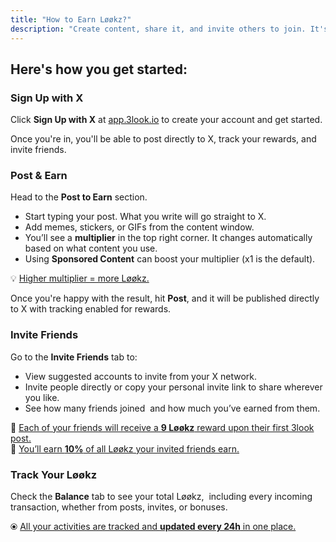 ```yaml
---
title: "How to Earn Løøkz?"
description: "Create content, share it, and invite others to join. It's that simple."
---
```


## Here's how you get started:

### Sign Up with X

Click **Sign Up with X** at [app.3look.io](http://app.3look.io) to create your account and get started.

Once you're in, you'll be able to post directly to X, track your rewards, and invite friends.

### Post & Earn

Head to the **Post to Earn** section.

- Start typing your post. What you write will go straight to X.
- Add memes, stickers, or GIFs from the content window.
- You’ll see a **multiplier** in the top right corner. It changes automatically based on what content you use.
- Using **Sponsored Content** can boost your multiplier (x1 is the default).

💡 <u>Higher multiplier = more Løøkz.</u>

Once you're happy with the result, hit **Post**, and it will be published directly to X with tracking enabled for rewards.

### Invite Friends

Go to the **Invite Friends** tab to:

- View suggested accounts to invite from your X network.
- Invite people directly or copy your personal invite link to share wherever you like.
- See how many friends joined  and how much you’ve earned from them.

👤 <u>Each of your friends will receive a </u>**<u>9 Løøkz</u>**<u> reward upon their first 3look post.</u>\
👤 <u>You’ll earn </u>**<u>10%</u>**<u> of all Løøkz your invited friends earn.</u>

### Track Your Løøkz

Check the **Balance** tab to see your total Løøkz,  including every incoming transaction, whether from posts, invites, or bonuses.

⦿ <u>All your activities are tracked and </u>**<u>updated every 24h</u>**<u> in one place.</u>